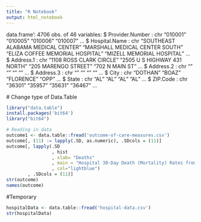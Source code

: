 ```yaml
---
title: "R Notebook"
output: html_notebook
---
```




data.frame':	4706 obs. of  46 variables:
 $ Provider.Number                                                                      : chr  "010001" "010005" "010006" "010007" ...
 $ Hospital.Name                                                                        : chr  "SOUTHEAST ALABAMA MEDICAL CENTER" "MARSHALL MEDICAL CENTER SOUTH" "ELIZA COFFEE MEMORIAL HOSPITAL" "MIZELL MEMORIAL HOSPITAL" ...
 $ Address.1                                                                            : chr  "1108 ROSS CLARK CIRCLE" "2505 U S HIGHWAY 431 NORTH" "205 MARENGO STREET" "702 N MAIN ST" ...
 $ Address.2                                                                            : chr  "" "" "" "" ...
 $ Address.3                                                                            : chr  "" "" "" "" ...
 $ City                                                                                 : chr  "DOTHAN" "BOAZ" "FLORENCE" "OPP" ...
 $ State                                                                                : chr  "AL" "AL" "AL" "AL" ...
 $ ZIP.Code                                                                             : chr  "36301" "35957" "35631" "36467" ...
 
 
 
 # Change type of Data.Table
 
```r
library("data.table")
install.packages('bit64')
library("bit64")

# Reading in data
outcome1 <- data.table::fread('outcome-of-care-measures.csv')
outcome[, (11) := lapply(.SD, as.numeric), .SDcols = (11)]
outcome[, lapply(.SD
                 , hist
                 , xlab= "Deaths"
                 , main = "Hospital 30-Day Death (Mortality) Rates from Heart Attack"
                 , col="lightblue")
        , .SDcols = (11)]
str(outcome)
names(outcome)
```
 
 
 
 
 #Temporary
 
```r
hospitalData <- data.table::fread('hospital-data.csv')
str(hospitalData)
```
 
 